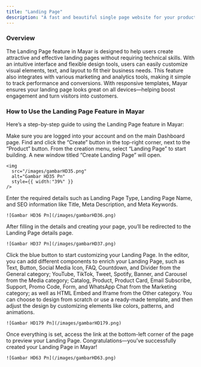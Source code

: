 ```yaml
---
title: "Landing Page"
description: "A fast and beautiful single page website for your product."
---
```


### Overview

The Landing Page feature in Mayar is designed to help users create attractive and effective landing pages without requiring technical skills. With an intuitive interface and flexible design tools, users can easily customize visual elements, text, and layout to fit their business needs. This feature also integrates with various marketing and analytics tools, making it simple to track performance and conversions. With responsive templates, Mayar ensures your landing page looks great on all devices—helping boost engagement and turn visitors into customers.

### How to Use the Landing Page Feature in Mayar

Here’s a step-by-step guide to using the Landing Page feature in Mayar:

<Steps>
  <Step title="Log in to the Mayar Dashboard">
    Make sure you are logged into your account and on the main Dashboard page.
  </Step>
  <Step title="Click the “Create” Button">
    Find and click the “Create” button in the top-right corner, next to the “Product” button. 
  </Step>
  <Step title="Select “Landing Page”">
    From the creation menu, select “Landing Page” to start building. A new window titled “Create Landing Page” will open.

    <img
      src="/images/gambarHD35.png"
      alt="Gambar HD35 Pn"
      style={{ width:"39%" }}
    />
  </Step>
  <Step title="Fill in Landing Page Details">
    Enter the required details such as Landing Page Type, Landing Page Name, and SEO information like Title, Meta Description, and Meta Keywords.

    ![Gambar HD36 Pn](/images/gambarHD36.png)
  </Step>
  <Step title="Access the Landing Page Details">
    After filling in the details and creating your page, you’ll be redirected to the Landing Page details page.

    ![Gambar HD37 Pn](/images/gambarHD37.png)
  </Step>
  <Step title="Edit the Landing Page Design">
    Click the blue button to start customizing your Landing Page.
  </Step>
  <Step title="Add and Customize Components">
    In the editor, you can add different components to enrich your Landing Page, such as Text, Button, Social Media Icon, FAQ, Countdown, and Divider from the General category; YouTube, TikTok, Tweet, Spotify, Banner, and Carousel from the Media category; Catalog, Product, Product Card, Email Subscribe, Support, Promo Code, Form, and WhatsApp Chat from the Marketing category; as well as HTML Embed and Iframe from the Other category. You can choose to design from scratch or use a ready-made template, and then adjust the design by customizing elements like colors, patterns, and animations.

    ![Gambar HD179 Pn](/images/gambarHD179.png)
  </Step>
  <Step title="Finish">
    Once everything is set, access the link at the bottom-left corner of the page to preview your Landing Page. Congratulations—you’ve successfully created your Landing Page in Mayar!

    ![Gambar HD63 Pn](/images/gambarHD63.png)
  </Step>
</Steps>